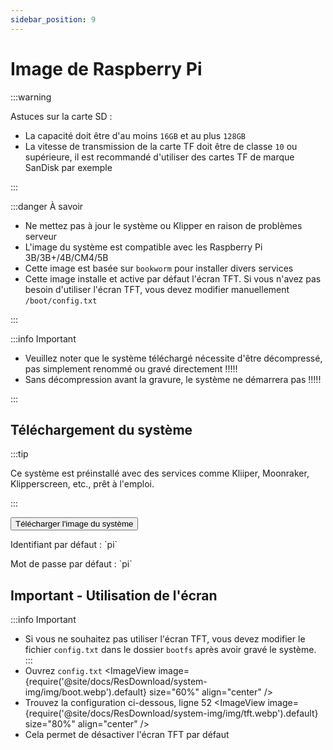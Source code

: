 ```yaml
---
sidebar_position: 9
---
```


# Image de Raspberry Pi

:::warning

Astuces sur la carte SD :

* La capacité doit être d'au moins `16GB` et au plus `128GB`
* La vitesse de transmission de la carte TF doit être de classe `10` ou supérieure, il est recommandé d'utiliser des cartes TF de marque SanDisk par exemple

:::

:::danger À savoir

* Ne mettez pas à jour le système ou Klipper en raison de problèmes serveur
* L'image du système est compatible avec les Raspberry Pi 3B/3B+/4B/CM4/5B
* Cette image est basée sur `bookworm` pour installer divers services
* Cette image installe et active par défaut l'écran TFT. Si vous n'avez pas besoin d'utiliser l'écran TFT, vous devez modifier manuellement `/boot/config.txt`

:::

:::info Important

* Veuillez noter que le système téléchargé nécessite d'être décompressé, pas simplement renommé ou gravé directement !!!!!
* Sans décompression avant la gravure, le système ne démarrera pas !!!!!

:::


## Téléchargement du système

<Tabs>
  <TabItem value="flyos" label="Image de Raspberry Pi" default>

:::tip

Ce système est préinstallé avec des services comme Kliiper, Moonraker, Klipperscreen, etc., prêt à l'emploi.

:::

<Button variant="contained" disableElevation href="https://cdn.mellow.klipper.cn/IMG/Beta/RPI-TFT-IMG-new.img.xz">Télécharger l'image du système</Button>

<Tabs>
  <TabItem value="fly" label="Utilisateurs normaux" default>
  <p>Identifiant par défaut : `pi`</p>
  <p>Mot de passe par défaut : `pi`</p>
  </TabItem>
</Tabs>
</TabItem>
</Tabs>

## Important - Utilisation de l'écran
:::info Important
* Si vous ne souhaitez pas utiliser l'écran TFT, vous devez modifier le fichier `config.txt` dans le dossier `bootfs` après avoir gravé le système.
:::
* Ouvrez `config.txt`
  <ImageView image={require('@site/docs/ResDownload/system-img/img/boot.webp').default} size="60%" align="center" />
* Trouvez la configuration ci-dessous, ligne 52
  <ImageView image={require('@site/docs/ResDownload/system-img/img/tft.webp').default} size="80%" align="center" />
* Cela permet de désactiver l'écran TFT par défaut
